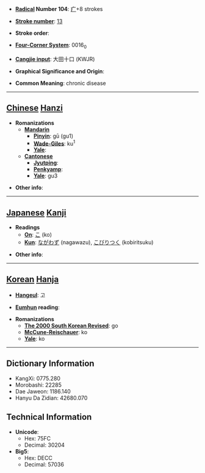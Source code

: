 * '''[[Wiktionary:Chinese radical index| Radical]] Number 104''': [[Wiktionary:Chinese radical index 疒|疒]]+8 strokes

* '''[[Wiktionary:Chinese total strokes index|Stroke number]]''': [[Wiktionary:Chinese total strokes index 13|13]]

* '''Stroke order''': 

* '''[[Wiktionary:Chinese four corner index|Four-Corner System]]''': 0016<sub>0</sub>

* '''[[Wiktionary:Chinese Cangjie index|Cangjie input]]''': 大田十口 (KWJR)

* '''Graphical Significance and Origin''': 

* '''Common Meaning''': chronic disease

----

== [[Chinese]] [[Hanzi]] ==

* '''Romanizations'''
** '''[[Mandarin]]'''
*** '''[[Pinyin]]''': gū (gu1)
*** '''[[Wade-Giles]]''': ku<sup>1</sup>
*** '''[[Yale]]''': 
** '''[[Cantonese]]'''
*** '''[[Jyutping]]''':
*** '''[[Penkyamp]]''': 
*** '''[[Yale]]''': gu3

* '''Other info''': 

----

== [[Japanese]] [[Kanji]] ==

* '''Readings'''
** '''[[On]]''': [[こ]] (ko)
** '''[[Kun]]''': [[ながわず]] (nagawazu), [[こびりつく]] (kobiritsuku)

* '''Other info''':  

----

== [[Korean]] [[Hanja]] ==

* '''[[Hangeul]]''': 고

* '''[[Eumhun]] reading''': 

* '''Romanizations'''
** '''[[The 2000 South Korean Revised Romanization|The 2000 South Korean Revised]]''': go
** '''[[McCune-Reischauer]]''': ko
** '''[[Yale]]''': ko

----

== Dictionary Information ==

* KangXi: 0775.280
* Morobashi: 22285
* Dae Jaweon: 1186.140
* Hanyu Da Zidian: 42680.070

== Technical Information ==

* '''Unicode''':
** Hex: 75FC
** Decimal: 30204
* '''Big5''':
** Hex: DECC
** Decimal: 57036